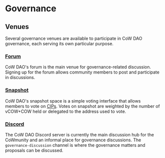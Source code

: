 
# Governance

<Living />

## Venues

Several governance venues are available to participate in CoW DAO governance, each serving its own particular purpose.

### [Forum](https://forum.cow.fi)

CoW DAO's forum is the main venue for governance-related discussion. Signing up for the forum allows community members to post and participate in discussions.

### [Snapshot](https://snapshot.org/#/cow.eth)

CoW DAO's snapshot space is a simple voting interface that allows members to vote on [CIPs](/governance/process/#cow-dao-improvement-proposals-cips). Votes on snapshot are weighted by the number of vCOW+COW held or delegated to the address used to vote.

### [Discord](https://discord.gg/cowprotocol)

The CoW DAO Discord server is currently the main discussion hub for the CoWmunity and an informal place for governance discussions. The `governance-discussion` channel is where the governance matters and proposals can be discussed.

